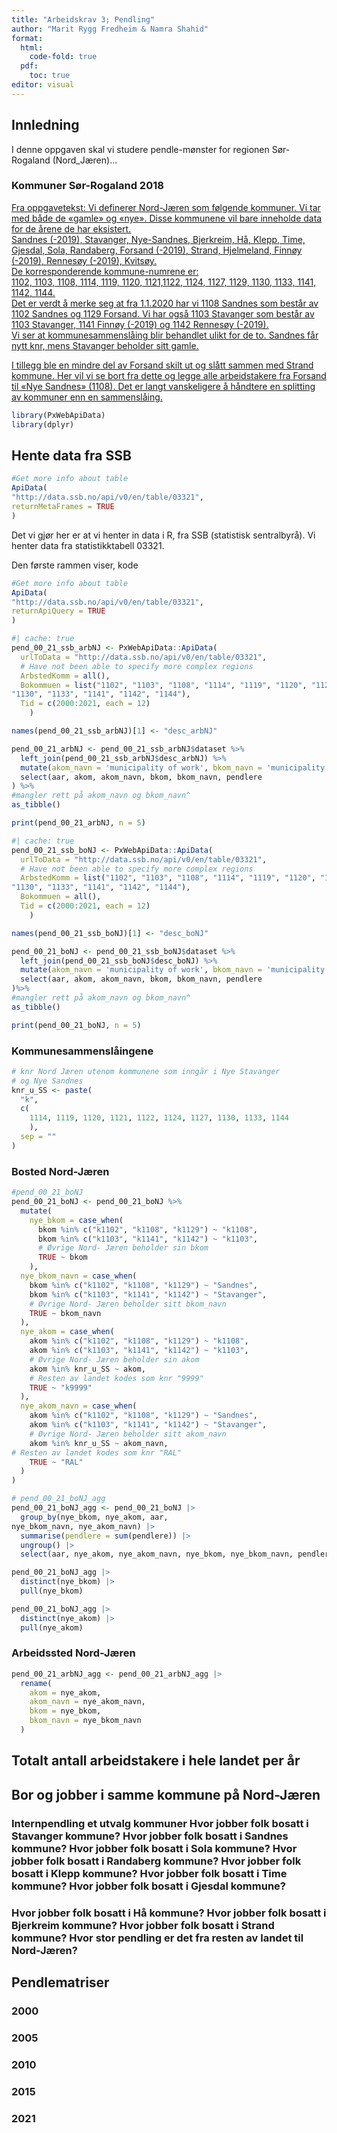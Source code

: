 ```yaml
---
title: "Arbeidskrav 3; Pendling"
author: "Marit Rygg Fredheim & Namra Shahid"
format: 
  html: 
    code-fold: true
  pdf:
    toc: true
editor: visual
---
```


## Innledning

I denne oppgaven skal vi studere pendle-mønster for regionen Sør-Rogaland (Nord_Jæren)...

### Kommuner Sør-Rogaland 2018

[Fra oppgavetekst: Vi definerer Nord-Jæren som følgende kommuner. Vi tar med både de «gamle» og «nye». Disse kommunene vil bare inneholde data for de årene de har eksistert.\
Sandnes (-2019), Stavanger, Nye-Sandnes, Bjerkreim, Hå, Klepp, Time, Gjesdal, Sola, Randaberg, Forsand (-2019), Strand, Hjelmeland, Finnøy (-2019), Rennesøy (-2019), Kvitsøy.\
De korresponderende kommune-numrene er:\
1102, 1103, 1108, 1114, 1119, 1120, 1121,1122, 1124, 1127, 1129, 1130, 1133, 1141, 1142, 1144.\
Det er verdt å merke seg at fra 1.1.2020 har vi 1108 Sandnes som består av 1102 Sandnes og 1129 Forsand. Vi har også 1103 Stavanger som består av 1103 Stavanger, 1141 Finnøy (-2019) og 1142 Rennesøy (-2019).\
Vi ser at kommunesammenslåing blir behandlet ulikt for de to. Sandnes får nytt knr, mens Stavanger beholder sitt gamle.]{.underline}

[I tillegg ble en mindre del av Forsand skilt ut og slått sammen med Strand kommune. Her vil vi se bort fra dette og legge alle arbeidstakere fra Forsand til «Nye Sandnes» (1108). Det er langt vanskeligere å håndtere en splitting av kommuner enn en sammenslåing.]{.underline}\

```r
library(PxWebApiData)
library(dplyr)
```

## Hente data fra SSB

```r
#Get more info about table
ApiData(
"http://data.ssb.no/api/v0/en/table/03321",
returnMetaFrames = TRUE
)
```

Det vi gjør her er at vi henter in data i R, fra SSB (statistisk sentralbyrå).
Vi henter data fra statistikktabell 03321.

Den første rammen viser, kode

```r
#Get more info about table
ApiData(
"http://data.ssb.no/api/v0/en/table/03321",
returnApiQuery = TRUE
)
```

```r
#| cache: true
pend_00_21_ssb_arbNJ <- PxWebApiData::ApiData(
  urlToData = "http://data.ssb.no/api/v0/en/table/03321",
  # Have not been able to specify more complex regions
  ArbstedKomm = all(),
  Bokommuen = list("1102", "1103", "1108", "1114", "1119", "1120", "1121", "1122", "1124", "1127", "1129",
"1130", "1133", "1141", "1142", "1144"),
  Tid = c(2000:2021, each = 12)
    )

names(pend_00_21_ssb_arbNJ)[1] <- "desc_arbNJ"
```

```r
pend_00_21_arbNJ <- pend_00_21_ssb_arbNJ$dataset %>%
  left_join(pend_00_21_ssb_arbNJ$desc_arbNJ) %>%
  mutate(akom_navn = 'municipality of work', bkom_navn = 'municipality of residence', akom = ArbstedKomm, bkom = Bokommuen, aar = year, pendlere = value) %>%
  select(aar, akom, akom_navn, bkom, bkom_navn, pendlere
) %>%
#mangler rett på akom_navn og bkom_navn^
as_tibble()

print(pend_00_21_arbNJ, n = 5)
```

```r
#| cache: true
pend_00_21_ssb_boNJ <- PxWebApiData::ApiData(
  urlToData = "http://data.ssb.no/api/v0/en/table/03321",
  # Have not been able to specify more complex regions
  ArbstedKomm = list("1102", "1103", "1108", "1114", "1119", "1120", "1121", "1122", "1124", "1127", "1129",
"1130", "1133", "1141", "1142", "1144"),
  Bokommuen = all(),
  Tid = c(2000:2021, each = 12)
    )

names(pend_00_21_ssb_boNJ)[1] <- "desc_boNJ"
```

```r
pend_00_21_boNJ <- pend_00_21_ssb_boNJ$dataset %>%
  left_join(pend_00_21_ssb_boNJ$desc_boNJ) %>%
  mutate(akom_navn = 'municipality of work', bkom_navn = 'municipality of residence', akom = ArbstedKomm, bkom = Bokommuen, aar = year, pendlere = value) %>%
  select(aar, akom, akom_navn, bkom, bkom_navn, pendlere
)%>%
#mangler rett på akom_navn og bkom_navn^
as_tibble()

print(pend_00_21_boNJ, n = 5)
```

### Kommunesammenslåingene

```r
# knr Nord Jæren utenom kommunene som inngår i Nye Stavanger
# og Nye Sandnes
knr_u_SS <- paste(
  "k",
  c(
    1114, 1119, 1120, 1121, 1122, 1124, 1127, 1130, 1133, 1144
    ),
  sep = ""
)
```

### Bosted Nord-Jæren

```r
#pend_00_21_boNJ
pend_00_21_boNJ <- pend_00_21_boNJ %>%
  mutate(
    nye_bkom = case_when(
      bkom %in% c("k1102", "k1108", "k1129") ~ "k1108",
      bkom %in% c("k1103", "k1141", "k1142") ~ "k1103",
      # Øvrige Nord- Jæren beholder sin bkom
      TRUE ~ bkom
    ),
  nye_bkom_navn = case_when(
    bkom %in% c("k1102", "k1108", "k1129") ~ "Sandnes",
    bkom %in% c("k1103", "k1141", "k1142") ~ "Stavanger",
    # Øvrige Nord- Jæren beholder sitt bkom_navn
    TRUE ~ bkom_navn
  ),
  nye_akom = case_when(
    akom %in% c("k1102", "k1108", "k1129") ~ "k1108",
    akom %in% c("k1103", "k1141", "k1142") ~ "k1103",
    # Øvrige Nord- Jæren beholder sin akom
    akom %in% knr_u_SS ~ akom,
    # Resten av landet kodes som knr "9999"
    TRUE ~ "k9999"
  ),
  nye_akom_navn = case_when(
    akom %in% c("k1102", "k1108", "k1129") ~ "Sandnes",
    akom %in% c("k1103", "k1141", "k1142") ~ "Stavanger",
    # Øvrige Nord- Jæren beholder sitt akom_navn
    akom %in% knr_u_SS ~ akom_navn,
# Resten av landet kodes som knr "RAL"
    TRUE ~ "RAL"
  )
)
```

```r
# pend_00_21_boNJ_agg
pend_00_21_boNJ_agg <- pend_00_21_boNJ |>
  group_by(nye_bkom, nye_akom, aar,
nye_bkom_navn, nye_akom_navn) |>
  summarise(pendlere = sum(pendlere)) |>
  ungroup() |>
  select(aar, nye_akom, nye_akom_navn, nye_bkom, nye_bkom_navn, pendlere)
```

```r
pend_00_21_boNJ_agg |>
  distinct(nye_bkom) |>
  pull(nye_bkom)
```

```r
pend_00_21_boNJ_agg |>
  distinct(nye_akom) |>
  pull(nye_akom)
```

### Arbeidssted Nord-Jæren

```r
pend_00_21_arbNJ_agg <- pend_00_21_arbNJ_agg |>
  rename(
    akom = nye_akom,
    akom_navn = nye_akom_navn,
    bkom = nye_bkom,
    bkom_navn = nye_bkom_navn
  )
```

## Totalt antall arbeidstakere i hele landet per år

## Bor og jobber i samme kommune på Nord-Jæren

### Internpendling et utvalg kommuner Hvor jobber folk bosatt i Stavanger kommune? Hvor jobber folk bosatt i Sandnes kommune? Hvor jobber folk bosatt i Sola kommune? Hvor jobber folk bosatt i Randaberg kommune? Hvor jobber folk bosatt i Klepp kommune? Hvor jobber folk bosatt i Time kommune? Hvor jobber folk bosatt i Gjesdal kommune?

### Hvor jobber folk bosatt i Hå kommune? Hvor jobber folk bosatt i Bjerkreim kommune? Hvor jobber folk bosatt i Strand kommune? Hvor stor pendling er det fra resten av landet til Nord-Jæren?

## Pendlematriser

### 2000

### 2005

### 2010

### 2015

### 2021
